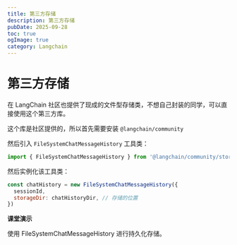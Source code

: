 ```yaml
---
title: 第三方存储
description: 第三方存储
pubDate: 2025-09-28
toc: true
ogImage: true
category: Langchain
---
```


# 第三方存储

在 LangChain 社区也提供了现成的文件型存储类，不想自己封装的同学，可以直接使用这个第三方库。

这个库是社区提供的，所以首先需要安装 `@langchain/community`

然后引入 `FileSystemChatMessageHistory` 工具类：

```js
import { FileSystemChatMessageHistory } from '@langchain/community/stores/message/file_system'
```

然后实例化该工具类：

```js
const chatHistory = new FileSystemChatMessageHistory({
  sessionId,
  storageDir: chatHistoryDir, // 存储的位置
})
```

**课堂演示**

使用 FileSystemChatMessageHistory 进行持久化存储。
